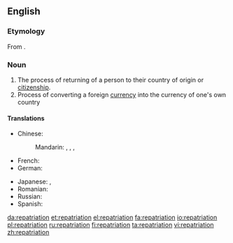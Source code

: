 ==English==
{{wikipedia}}

===Etymology===
From {{etyl|LL.}} {{term|repatrio||to restore someone to his homeland|lang=la}}.

===Noun===
{{en-noun}}

# The process of returning of a person to their country of origin or [[citizenship]].
# Process of converting a foreign [[currency]] into the currency of one's own country

====Translations====
{{trans-top|the process of returning of a person to their country of origin}}
* Chinese:
*: Mandarin: {{t|zh|遣送回國|sc=Hani}}, {{t|zh|遣送回国|tr=qiǎnsònghuíguó|sc=Hani}}, {{t|zh|歸國|sc=Hani}}, {{t|zh|归国|tr=guīguó|sc=Hani}}
* French: {{t|fr|rapatriement|m}}
* German: {{t|de|Repatriierung|f}}
{{trans-mid}}
* Japanese: {{t|ja|帰還|tr=きかん, kikan|sc=Jpan}}, {{t|ja|送還|tr=そうかん, sōkan|sc=Jpan}}
* Romanian: {{t|ro|repatriere}}
* Russian: {{t|ru|репатриация|f|tr=repatriácija|sc=Cyrl}}
* Spanish: {{t|es|repatriación|f}}
{{trans-bottom}}

[[da:repatriation]]
[[et:repatriation]]
[[el:repatriation]]
[[fa:repatriation]]
[[io:repatriation]]
[[pl:repatriation]]
[[ru:repatriation]]
[[fi:repatriation]]
[[ta:repatriation]]
[[vi:repatriation]]
[[zh:repatriation]]